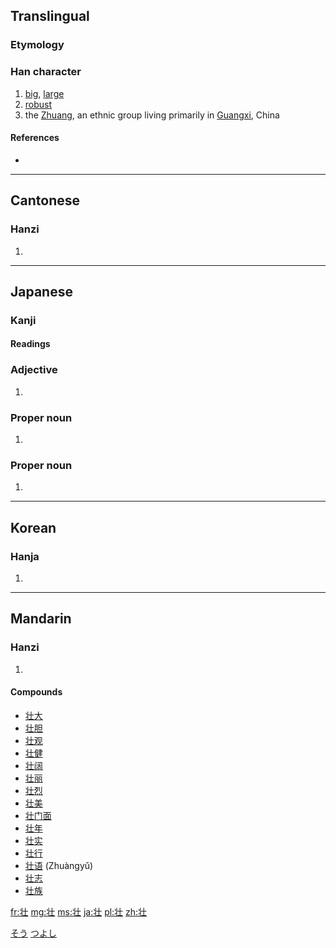 {{also|壯}}
==Translingual==

===Etymology===
{{Han simp|壯|f=爿|t=丬}}

===Han character===
{{Han char|rn=33|rad=士|as=03|sn=6|four=|canj=中一土 (LMG)}}

# [[big]], [[large]]
# [[robust]]
# the [[Zhuang]], an ethnic group living primarily in [[Guangxi]], China

====References====
* {{Han ref|kx=0243.011|dkj=05642|dj=0483.020|hdz=10420.060|uh=58EE|ud=22766}}

----

==Cantonese==

===Hanzi===
{{yue-hanzi|jyut=|y=jong3|tra=壯}}

# {{defn|lang=yue|sort=士03}}

----

==Japanese==

===Kanji===
{{ja-kanji|grade=c|rs=士03|style=s|kyu=壯}}

====Readings====
{{ja-readings
|on=[[そう]] (sō)
|kun=[[さかん]] (sakan)
|nanori=[[つよし]] (tsuyoshi)
}}

===Adjective===
{{ja-adj|k|decl=na|hira=さかん|rom=sakan}}

# {{alternate spelling of|盛ん|lang=ja}}

===Proper noun===
{{ja-pos|k|proper|hira=そう|rom=Sō}}

# {{given name|male|lang=ja}}

[[Category:Japanese male given names|そう]]

===Proper noun===
{{ja-pos|k|proper|hira=つよし|rom=Tsuyoshi}}

# {{given name|male|lang=ja}}

[[Category:Japanese male given names|つよし]]

----

==Korean==

===Hanja===
{{ko-hanja|hangeul=[[장]]|rv=jang|mr=chang}}

# {{defn|lang=ko|sort=士03}}

----

==Mandarin==

===Hanzi===
{{cmn-hanzi|tra=壯|pin=[[zhuàng]] ([[zhuang4]])|wg=chuang<sup>4</sup>}}

# {{defn|lang=cmn|sort=士03}}

====Compounds====
* [[壮大]]
* [[壮胆]]
* [[壮观]]
* [[壮健]]
* [[壮阔]]
* [[壮丽]]
* [[壮烈]]
* [[壮美]]
* [[壮门面]]
* [[壮年]]
* [[壮实]]
* [[壮行]]
* [[壮语]] (Zhuàngyǔ)
* [[壮志]]
* [[壮族]]

[[fr:壮]]
[[mg:壮]]
[[ms:壮]]
[[ja:壮]]
[[pl:壮]]
[[zh:壮]]